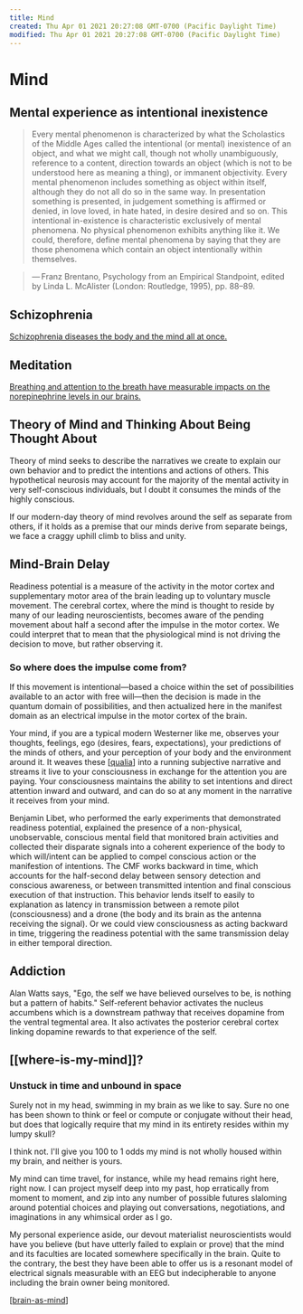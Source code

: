 ```yaml
---
title: Mind
created: Thu Apr 01 2021 20:27:08 GMT-0700 (Pacific Daylight Time)
modified: Thu Apr 01 2021 20:27:08 GMT-0700 (Pacific Daylight Time)
---
```


# Mind

## Mental experience as intentional inexistence

> Every mental phenomenon is characterized by what the Scholastics of the Middle Ages called the intentional (or mental) inexistence of an object, and what we might call, though not wholly unambiguously, reference to a content, direction towards an object (which is not to be understood here as meaning a thing), or immanent objectivity. Every mental phenomenon includes something as object within itself, although they do not all do so in the same way. In presentation something is presented, in judgement something is affirmed or denied, in love loved, in hate hated, in desire desired and so on. This intentional in-existence is characteristic exclusively of mental phenomena. No physical phenomenon exhibits anything like it. We could, therefore, define mental phenomena by saying that they are those phenomena which contain an object intentionally within themselves.

> — Franz Brentano, Psychology from an Empirical Standpoint, edited by Linda L. McAlister (London: Routledge, 1995), pp. 88–89.

## Schizophrenia

[Schizophrenia diseases the body and the mind all at once.](https://theconversation.com/schizophrenia-affects-your-body-not-just-your-brain-new-study-95452)

## Meditation

[Breathing and attention to the breath have measurable impacts on the norepinephrine levels in our brains.](http://www.tcd.ie/news_events/articles/the-yogi-masters-were-right-breathing-exercises-can-sharpen-your-mind/8917)

## Theory of Mind and Thinking About Being Thought About

Theory of mind seeks to describe the narratives we create to explain our own behavior and to predict the intentions and actions of others. This hypothetical neurosis may account for the majority of the mental activity in very self-conscious individuals, but I doubt it consumes the minds of the highly conscious.

If our modern-day theory of mind revolves around the self as separate from others, if it holds as a premise that our minds derive from separate beings, we face a craggy uphill climb to bliss and unity.

## Mind-Brain Delay

Readiness potential is a measure of the activity in the motor cortex and supplementary motor area of the brain leading up to voluntary muscle movement. The cerebral cortex, where the mind is thought to reside by many of our leading neuroscientists, becomes aware of the pending movement about half a second after the impulse in the motor cortex. We could interpret that to mean that the physiological mind is not driving the decision to move, but rather observing it.

### So where does the impulse come from?

If this movement is intentional—based a choice within the set of possibilities available to an actor with free will—then the decision is made in the quantum domain of possibilities, and then actualized here in the manifest domain as an electrical impulse in the motor cortex of the brain.

Your mind, if you are a typical modern Westerner like me, observes your thoughts, feelings, ego (desires, fears, expectations), your predictions of the minds of others, and your perception of your body and the environment around it. It weaves these [[qualia]] into a running subjective narrative and streams it live to your consciousness in exchange for the attention you are paying. Your consciousness maintains the ability to set intentions and direct attention inward and outward, and can do so at any moment in the narrative it receives from your mind.

Benjamin Libet, who performed the early experiments that demonstrated readiness potential, explained the presence of a non-physical, unobservable, conscious mental field that monitored brain activities and collected their disparate signals into a coherent experience of the body to which will/intent can be applied to compel conscious action or the manifestion of intentions. The CMF works backward in time, which accounts for the half-second delay between sensory detection and conscious awareness, or between transmitted intention and final conscious execution of that instruction. This behavior lends itself to easily to explanation as latency in transmission between a remote pilot (consciousness) and a drone (the body and its brain as the antenna receiving the signal). Or we could view consciousness as acting backward in time, triggering the readiness potential with the same transmission delay in either temporal direction.

## Addiction

Alan Watts says, "Ego, the self we have believed ourselves to be, is nothing but a pattern of habits." Self-referent behavior activates the nucleus accumbens which is a downstream pathway that receives dopamine from the ventral tegmental area. It also activates the posterior cerebral cortex linking dopamine rewards to that experience of the self.

## [[where-is-my-mind]]?

### Unstuck in time and unbound in space

Surely not in my head, swimming in my brain as we like to say. Sure no one has been shown to think or feel or compute or conjugate without their head, but does that logically require that my mind in its entirety resides within my lumpy skull?

I think not. I'll give you 100 to 1 odds my mind is not wholly housed within my brain, and neither is yours.

My mind can time travel, for instance, while my head remains right here, right now. I can project myself deep into my past, hop erratically from moment to moment, and zip into any number of possible futures slaloming around potential choices and playing out conversations, negotiations, and imaginations in any whimsical order as I go.

My personal experience aside, our devout materialist neuroscientists would have you believe (but have utterly failed to explain or prove) that the mind and its faculties are located somewhere specifically in the brain. Quite to the contrary, the best they have been able to offer us is a resonant model of electrical signals measurable with an EEG but indecipherable to anyone including the brain owner being monitored.

[[brain-as-mind]]





[//begin]: # "Autogenerated link references for markdown compatibility"
[qualia]: qualia "Qualia"
[brain-as-mind]: brain-as-mind "Brain As Mind"
[//end]: # "Autogenerated link references"
